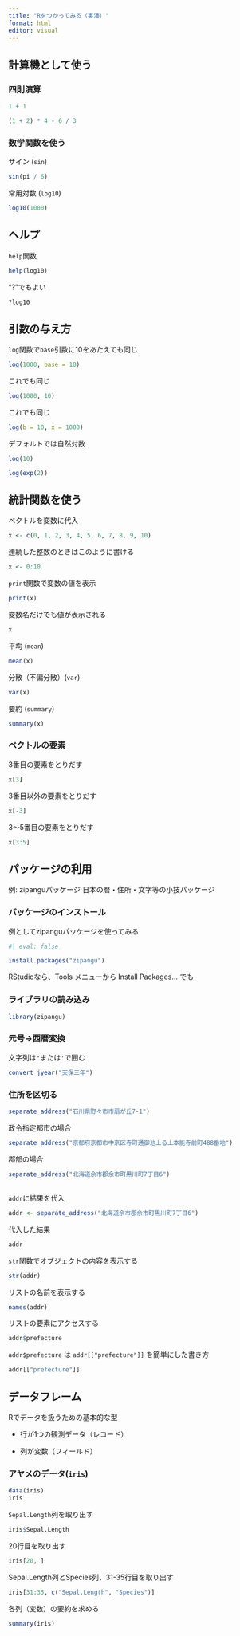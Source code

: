 ```yaml
---
title: "Rをつかってみる（実演）"
format: html
editor: visual
---
```


## 計算機として使う

### 四則演算

```r
1 + 1
```

```r
(1 + 2) * 4 - 6 / 3
```

### 数学関数を使う

サイン (`sin`)

```r
sin(pi / 6)
```

常用対数 (`log10`)

```r
log10(1000)
```

## ヘルプ

`help`関数

```r
help(log10)
```

"?"でもよい

```r
?log10
```

## 引数の与え方

`log`関数で`base`引数に10をあたえても同じ

```r
log(1000, base = 10)
```

これでも同じ

```r
log(1000, 10)
```

これでも同じ

```r
log(b = 10, x = 1000)
```

デフォルトでは自然対数

```r
log(10)
```

```r
log(exp(2))
```

## 統計関数を使う

ベクトルを変数に代入

```r
x <- c(0, 1, 2, 3, 4, 5, 6, 7, 8, 9, 10)
```

連続した整数のときはこのように書ける

```r
x <- 0:10
```

`print`関数で変数の値を表示

```r
print(x)
```

変数名だけでも値が表示される

```r
x
```

平均 (`mean`)

```r
mean(x)
```

分散（不偏分散）(`var`)

```r
var(x)
```

要約 (`summary`)

```r
summary(x)
```

### ベクトルの要素

3番目の要素をとりだす

```r
x[3]
```

3番目以外の要素をとりだす

```r
x[-3]
```

3〜5番目の要素をとりだす

```r
x[3:5]
```

## パッケージの利用

例: zipanguパッケージ 日本の暦・住所・文字等の小技パッケージ

### パッケージのインストール

例としてzipanguパッケージを使ってみる

```r
#| eval: false

install.packages("zipangu")
```

RStudioなら、Tools メニューから Install Packages... でも

### ライブラリの読み込み

```r
library(zipangu)
```

### 元号→西暦変換

文字列は`"`または`'`で囲む

```r
convert_jyear("天保三年")
```

### 住所を区切る

```r
separate_address("石川県野々市市扇が丘7-1")
```

政令指定都市の場合

```r
separate_address("京都府京都市中京区寺町通御池上る上本能寺前町488番地")
```

郡部の場合

```r
separate_address("北海道余市郡余市町黒川町7丁目6")
```

## 

`addr`に結果を代入

```r
addr <- separate_address("北海道余市郡余市町黒川町7丁目6")
```

代入した結果

```r
addr
```

`str`関数でオブジェクトの内容を表示する

```r
str(addr)
```

リストの名前を表示する

```r
names(addr)
```

リストの要素にアクセスする

```r
addr$prefecture
```

`addr$prefecture` は `addr[["prefecture"]]` を簡単にした書き方

```r
addr[["prefecture"]]
```

## データフレーム

Rでデータを扱うための基本的な型

-   行が1つの観測データ（レコード）

-   列が変数（フィールド）

### アヤメのデータ(`iris`)

```r
data(iris)
iris
```

`Sepal.Length`列を取り出す

```r
iris$Sepal.Length
```

20行目を取り出す

```r
iris[20, ]
```

Sepal.Length列とSpecies列、31-35行目を取り出す

```r
iris[31:35, c("Sepal.Length", "Species")]
```

各列（変数）の要約を求める

```r
summary(iris)
```
